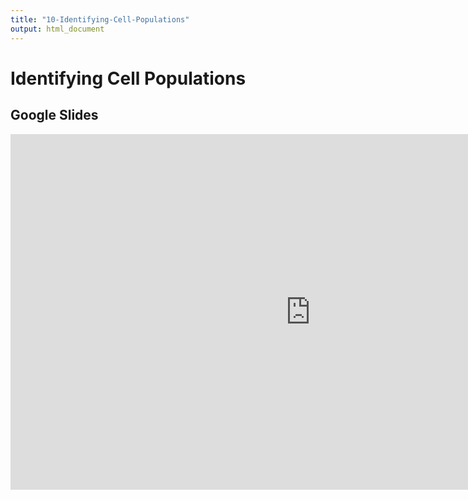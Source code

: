 ```yaml
---
title: "10-Identifying-Cell-Populations"
output: html_document
---
```


# Identifying Cell Populations

## Google Slides

<iframe src="https://docs.google.com/presentation/d/e/2PACX-1vSgG0i5ld8FWmz12c3D1zWa-3FWuZC0p9pu2FVMYxncEvq6tx9qVsPcC4649TdORgiz992L1PzgNxS6/embed?start=false&loop=false&delayms=3000" frameborder="0" width="960" height="569" allowfullscreen="true" mozallowfullscreen="true" webkitallowfullscreen="true"></iframe>